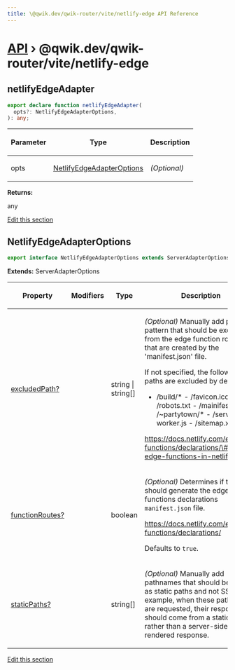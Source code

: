 ```yaml
---
title: \@qwik.dev/qwik-router/vite/netlify-edge API Reference
---
```


# [API](/api) &rsaquo; @qwik.dev/qwik-router/vite/netlify-edge

## netlifyEdgeAdapter

```typescript
export declare function netlifyEdgeAdapter(
  opts?: NetlifyEdgeAdapterOptions,
): any;
```

<table><thead><tr><th>

Parameter

</th><th>

Type

</th><th>

Description

</th></tr></thead>
<tbody><tr><td>

opts

</td><td>

[NetlifyEdgeAdapterOptions](#netlifyedgeadapteroptions)

</td><td>

_(Optional)_

</td></tr>
</tbody></table>

**Returns:**

any

[Edit this section](https://github.com/QwikDev/qwik/tree/main/packages/qwik-router/src/adapters/netlify-edge/vite/index.ts)

## NetlifyEdgeAdapterOptions

```typescript
export interface NetlifyEdgeAdapterOptions extends ServerAdapterOptions
```

**Extends:** ServerAdapterOptions

<table><thead><tr><th>

Property

</th><th>

Modifiers

</th><th>

Type

</th><th>

Description

</th></tr></thead>
<tbody><tr><td>

[excludedPath?](./router.netlifyedgeadapteroptions.excludedpath.md)

</td><td>

</td><td>

string \| string[]

</td><td>

_(Optional)_ Manually add path pattern that should be excluded from the edge function routes that are created by the 'manifest.json' file.

If not specified, the following paths are excluded by default:

- /build/\* - /favicon.ico - /robots.txt - /mainifest.json - /\~partytown/\* - /service-worker.js - /sitemap.xml

https://docs.netlify.com/edge-functions/declarations/\#declare-edge-functions-in-netlify-toml

</td></tr>
<tr><td>

[functionRoutes?](./router.netlifyedgeadapteroptions.functionroutes.md)

</td><td>

</td><td>

boolean

</td><td>

_(Optional)_ Determines if the build should generate the edge functions declarations `manifest.json` file.

https://docs.netlify.com/edge-functions/declarations/

Defaults to `true`.

</td></tr>
<tr><td>

[staticPaths?](./router.netlifyedgeadapteroptions.staticpaths.md)

</td><td>

</td><td>

string[]

</td><td>

_(Optional)_ Manually add pathnames that should be treated as static paths and not SSR. For example, when these pathnames are requested, their response should come from a static file, rather than a server-side rendered response.

</td></tr>
</tbody></table>

[Edit this section](https://github.com/QwikDev/qwik/tree/main/packages/qwik-router/src/adapters/netlify-edge/vite/index.ts)
